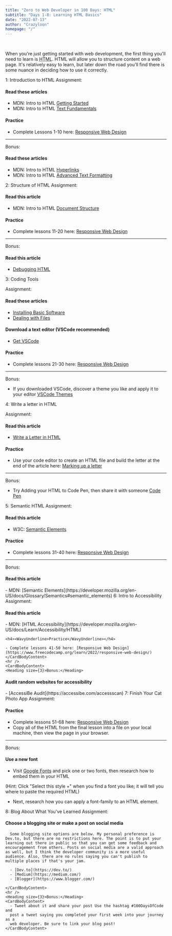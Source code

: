 ```yaml
---
title: "Zero to Web Developer in 100 Days: HTML"
subtitle: "Days 1-8: Learning HTML Basics"
date: "2022-07-13"
author: "Crazyloon"
homepage: "/"
---
```



<HTMLAnatomy />
<br />
<Roadmap />

When you're just getting started with web development, the first thing you'll need to learn is <acronym title="Hyper Text Markup Language">HTML</acronym>. HTML will allow you to structure content on a web page. It's relatively easy to learn, but later down the road you'll find there is some nuance in deciding how to use it correctly.

<BasicCard>
  <CardHeading>
    <Heading size={2}>1: Introduction to HTML</Heading>
  </CardHeading>
  <CardBody>
    <Heading size={3}>Assignment:</Heading>
    <CardBodyContent>
<h4><WavyUnderline>Read these articles</WavyUnderline></h4>

- MDN: Intro to HTML [Getting Started](https://developer.mozilla.org/en-US/docs/Learn/HTML/Introduction_to_HTML/Getting_started)
- MDN: Intro to HTML [Text Fundamentals](https://developer.mozilla.org/en-US/docs/Learn/HTML/Introduction_to_HTML/HTML_text_fundamentals)

<h4>
  <WavyUnderline>Practice</WavyUnderline>
</h4>

- Complete Lessons 1-10 here: [Responsive Web Design](https://www.freecodecamp.org/learn/2022/responsive-web-design/)

</CardBodyContent>
<hr />
    <Heading size={3}>Bonus:</Heading>
<CardBodyContent>

<h4>
  <WavyUnderline>Read these articles</WavyUnderline>
</h4>

- MDN: Intro to HTML [Hyperlinks](https://developer.mozilla.org/en-US/docs/Learn/HTML/Introduction_to_HTML/Creating_hyperlinks)
- MDN: Intro to HTML [Advanced Text Formatting](https://developer.mozilla.org/en-US/docs/Learn/HTML/Introduction_to_HTML/Advanced_text_formatting)

</CardBodyContent>
</CardBody>
</BasicCard>

<BasicCard>
  <CardHeading>
    <Heading size={2}>2: Structure of HTML</Heading>
</CardHeading>
  <CardBody>
<Heading size={3}>Assignment:</Heading>
<CardBodyContent>
<h4>
  <WavyUnderline>Read this article</WavyUnderline>
</h4>

- MDN: Intro to HTML [Document Structure](https://developer.mozilla.org/en-US/docs/Learn/HTML/Introduction_to_HTML/Document_and_website_structure)

<h4>
  <WavyUnderline>Practice</WavyUnderline>
</h4>

- Complete lessons 11-20 here: [Responsive Web Design](https://www.freecodecamp.org/learn/2022/responsive-web-design/)

</CardBodyContent>
<hr />

<Heading size={3}>Bonus:</Heading>
<CardBodyContent>
<h4>
  <WavyUnderline>Read this article</WavyUnderline>
</h4>

- [Debugging HTML](https://developer.mozilla.org/en-US/docs/Learn/HTML/Introduction_to_HTML/Debugging_HTML)

</CardBodyContent>
</CardBody>
</BasicCard>

<BasicCard>
  <CardHeading>
    <Heading size={2}>3: Coding Tools</Heading>
  </CardHeading>
  <CardBody>

<Heading size={3}>Assignment:</Heading>
<CardBodyContent>
<h4>
  <WavyUnderline>Read these articles</WavyUnderline>
</h4>

- [Installing Basic Software](https://developer.mozilla.org/en-US/docs/Learn/Getting_started_with_the_web/Installing_basic_software)
- [Dealing with Files](https://developer.mozilla.org/en-US/docs/Learn/Getting_started_with_the_web/Dealing_with_files)

<h4>
  <WavyUnderline>Download a text editor (VSCode recommended)</WavyUnderline>
</h4>

- [Get VSCode](https://code.visualstudio.com/)

<h4>
  <WavyUnderline>Practice</WavyUnderline>
</h4>

- Complete lessons 21-30 here: [Responsive Web Design](https://www.freecodecamp.org/learn/2022/responsive-web-design/)

</CardBodyContent>
<hr />

<Heading size={3}>Bonus:</Heading>
<CardBodyContent>
- If you downloaded VSCode, discover a theme you like and apply it to your editor [VSCode Themes](https://marketplace.visualstudio.com/search?target=VSCode&category=Themes&sortBy=Installs)

</CardBodyContent>
 </CardBody>
</BasicCard>

<BasicCard>
  <CardHeading>
    <Heading size={2}>4: Write a letter in HTML</Heading>
  </CardHeading>

  <CardBody>

<Heading size={3}>Assignment:</Heading>
<CardBodyContent>
<h4>
  <WavyUnderline>Read this article</WavyUnderline>
</h4>

- [Write a Letter in HTML](https://developer.mozilla.org/en-US/docs/Learn/HTML/Introduction_to_HTML/Marking_up_a_letter)

<h4>
  <WavyUnderline>Practice</WavyUnderline>
</h4>

- Use your code editor to create an HTML file and build the letter at the end of the article here: [Marking up a letter](https://developer.mozilla.org/en-US/docs/Learn/HTML/Introduction_to_HTML/Marking_up_a_letter#example)

</CardBodyContent>
<hr />

<Heading size={3}>Bonus:</Heading>
<CardBodyContent>
- Try Adding your HTML to Code Pen, then share it with someone [Code Pen](https://codepen.io)

</CardBodyContent>
</CardBody>

  </BasicCard>

<BasicCard>
  <CardHeading>
    <Heading size={2}>5: Semantic HTML</Heading>
  </CardHeading>
  <CardBody>
    <Heading size={3}>Assignment:</Heading>
    <CardBodyContent>
<h4><WavyUnderline>Read this article</WavyUnderline></h4>

- W3C: [Semantic Elements](https://www.w3schools.com/html/html5_semantic_elements.asp)

<h4>
  <WavyUnderline>Practice</WavyUnderline>
</h4>

- Complete lessons 31-40 here: [Responsive Web Design](https://www.freecodecamp.org/learn/2022/responsive-web-design/)

</CardBodyContent>
<hr />
<CardBodyContent>
  <Heading size={3}>Bonus:</Heading>
  
  <h4><WavyUnderline>Read this article</WavyUnderline></h4>
- MDN: [Semantic Elements](https://developer.mozilla.org/en-US/docs/Glossary/Semantics#semantic_elements)
</CardBodyContent>
</CardBody>
  </BasicCard>

<BasicCard>
  <CardHeading>
    <Heading size={2}>6: Intro to Accessibility</Heading>
  </CardHeading>

  <CardBody>
    <Heading size={3}>Assignment:</Heading>
    <CardBodyContent>
    <h4><WavyUnderline>Read this article</WavyUnderline></h4>
    - MDN: [HTML Accessibility](https://developer.mozilla.org/en-US/docs/Learn/Accessibility/HTML)
    
    <h4><WavyUnderline>Practice</WavyUnderline></h4>

    - Complete lessons 41-50 here: [Responsive Web Design](https://www.freecodecamp.org/learn/2022/responsive-web-design/)
    </CardBodyContent>
    <hr />
    <CardBodyContent>
    <Heading size={3}>Bonus:</Heading>

<h4>
  <WavyUnderline>Audit random websites for accessibility</WavyUnderline>
</h4>
- [AccessiBe Audit](https://accessibe.com/accessscan)

</CardBodyContent>
  </CardBody>
</BasicCard>

<BasicCard>
  <CardHeading>
    <Heading size={2}>7: Finish Your Cat Photo App</Heading>
  </CardHeading>
  <CardBody>
<Heading size={3}>Assignment:</Heading>
<CardBodyContent>
<h4><WavyUnderline>Practice</WavyUnderline></h4>

- Complete lessons 51-68 here: [Responsive Web Design](https://www.freecodecamp.org/learn/2022/responsive-web-design/)
- Copy all of the HTML from the final lesson into a file on your local machine, then view the page in your browser.

</CardBodyContent>
  <hr />
<Heading size={3}>Bonus:</Heading>
<CardBodyContent>

<h4>
  <WavyUnderline>Use a new font</WavyUnderline>
</h4>

- Visit [Google Fonts](https://fonts.google.com/) and pick one or two fonts, then research how to embed them in your HTML

<Hint>
  (Hint: Click "Select this style +" when you find a font you like; it will tell
  you where to paste the required HTML)
</Hint>

- Next, research how you can apply a font-family to an HTML element.

</CardBodyContent>
</CardBody>
</BasicCard>

<BasicCard>
  <CardHeading>
    <Heading size={2}>8: Blog About What You've Learned</Heading>
  </CardHeading>
  <CardBody>
    <Heading size={3}>Assignment:</Heading>
    <CardBodyContent>
    <h4><WavyUnderline>Choose a blogging site or make a post on social media</WavyUnderline></h4>
      
      Some blogging site options are below. My personal preference is Dev.to, but there are no restrictions here. The point is to put your learning out there in public so that you can get some feedback and encouragement from others. Posts on social media are a valid approach as well, but I think the developer community is a more useful audience. Also, there are no rules saying you can't publish to multiple places if that's your jam.

      - [Dev.to](https://dev.to/)
      - [Medium](https://medium.com/)
      - [Blogger](https://www.blogger.com/)

    </CardBodyContent>
    <hr />
    <Heading size={3}>Bonus:</Heading>
    <CardBodyContent>
      - Tweet about it and share your post Use the hashtag #100DaysOfCode and
      post a tweet saying you completed your first week into your journey as a
      web developer. Be sure to link your blog post!
    </CardBodyContent>

  </CardBody>
</BasicCard>
